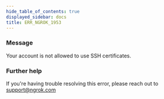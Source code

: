 ```yaml
---
hide_table_of_contents: true
displayed_sidebar: docs
title: ERR_NGROK_1953
---
```




### Message

Your account is not allowed to use SSH certificates.

<ErrorDetails error="err_ngrok_1953" />

### Further help

If you're having trouble resolving this error, please reach out to [support@ngrok.com](mailto:support@ngrok.com?subject=Help%20with%20ERR_NGROK_1953)
